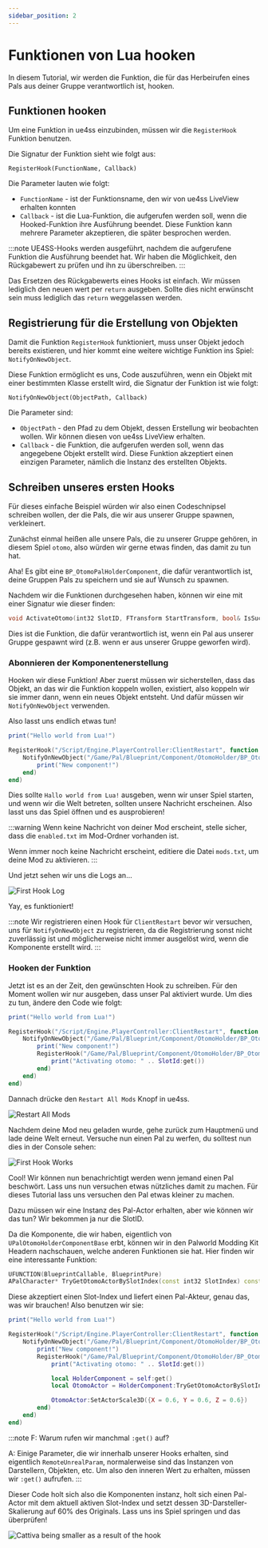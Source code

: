 ```yaml
---
sidebar_position: 2
---
```


# Funktionen von Lua hooken

In diesem Tutorial, wir werden die Funktion, die für das Herbeirufen eines Pals aus deiner Gruppe verantwortlich ist, hooken.

## Funktionen hooken

Um eine Funktion in ue4ss einzubinden, müssen wir die `RegisterHook` Funktion benutzen.

Die Signatur der Funktion sieht wie folgt aus:

```
RegisterHook(FunctionName, Callback)
```

Die Parameter lauten wie folgt:

* `FunctionName` - ist der Funktionsname, den wir von ue4ss LiveView erhalten konnten
* `Callback` - ist die Lua-Funktion, die aufgerufen werden soll, wenn die Hooked-Funktion ihre Ausführung beendet. Diese Funktion kann mehrere Parameter akzeptieren, die später besprochen werden.

:::note
UE4SS-Hooks werden ausgeführt, nachdem die aufgerufene Funktion die Ausführung beendet hat. Wir haben die Möglichkeit, den Rückgabewert zu prüfen und ihn zu überschreiben.
:::

Das Ersetzen des Rückgabewerts eines Hooks ist einfach. Wir müssen lediglich den neuen wert per `return` ausgeben. Sollte dies nicht erwünscht sein muss lediglich das `return` weggelassen werden.

## Registrierung für die Erstellung von Objekten

Damit die Funktion `RegisterHook` funktioniert, muss unser Objekt jedoch bereits existieren, und hier kommt eine weitere wichtige Funktion ins Spiel: `NotifyOnNewObject`.

Diese Funktion ermöglicht es uns, Code auszuführen, wenn ein Objekt mit einer bestimmten Klasse erstellt wird, die Signatur der Funktion ist wie folgt:

```
NotifyOnNewObject(ObjectPath, Callback)
```

Die Parameter sind:

* `ObjectPath` - den Pfad zu dem Objekt, dessen Erstellung wir beobachten wollen. Wir können diesen von ue4ss LiveView erhalten.
* `Callback` - die Funktion, die aufgerufen werden soll, wenn das angegebene Objekt erstellt wird. Diese Funktion akzeptiert einen einzigen Parameter, nämlich die Instanz des erstellten Objekts.

## Schreiben unseres ersten Hooks

Für dieses einfache Beispiel würden wir also einen Codeschnipsel schreiben wollen, der die Pals, die wir aus unserer Gruppe spawnen, verkleinert.

Zunächst einmal heißen alle unsere Pals, die zu unserer Gruppe gehören, in diesem Spiel `otomo`, also würden wir gerne etwas finden, das damit zu tun hat.

Aha! Es gibt eine `BP_OtomoPalHolderComponent`, die dafür verantwortlich ist, deine Gruppen Pals zu speichern und sie auf Wunsch zu spawnen.

Nachdem wir die Funktionen durchgesehen haben, können wir eine mit einer Signatur wie dieser finden:

```cpp
void ActivateOtomo(int32 SlotID, FTransform StartTransform, bool& IsSuccess);
```

Dies ist die Funktion, die dafür verantwortlich ist, wenn ein Pal aus unserer Gruppe gespawnt wird (z.B. wenn er aus unserer Gruppe geworfen wird).

### Abonnieren der Komponentenerstellung

Hooken wir diese Funktion! Aber zuerst müssen wir sicherstellen, dass das Objekt, an das wir die Funktion koppeln wollen, existiert, also koppeln wir sie immer dann, wenn ein neues Objekt entsteht. Und dafür müssen wir `NotifyOnNewObject` verwenden.

Also lasst uns endlich etwas tun!

```lua title="main.lua"
print("Hello world from Lua!")

RegisterHook("/Script/Engine.PlayerController:ClientRestart", function (Context)
    NotifyOnNewObject("/Game/Pal/Blueprint/Component/OtomoHolder/BP_OtomoPalHolderComponent.BP_OtomoPalHolderComponent_C", function (Component)
        print("New component!")
    end)
end)
```

Dies sollte `Hallo world from Lua!` ausgeben, wenn wir unser Spiel starten, und wenn wir die Welt betreten, sollten unsere Nachricht erscheinen. Also lasst uns das Spiel öffnen und es ausprobieren!

:::warning
Wenn keine Nachricht von deiner Mod erscheint, stelle sicher, dass die `enabled.txt` im Mod-Ordner vorhanden ist.

Wenn immer noch keine Nachricht erscheint, editiere die Datei `mods.txt`, um deine Mod zu aktivieren.
:::


Und jetzt sehen wir uns die Logs an...

![First Hook Log](./assets/FirstHook.png)

Yay, es funktioniert!


:::note
Wir registrieren einen Hook für `ClientRestart` bevor wir versuchen, uns für `NotifyOnNewObject` zu registrieren, da die Registrierung sonst nicht zuverlässig ist und möglicherweise nicht immer ausgelöst wird, wenn die Komponente erstellt wird.
:::


### Hooken der Funktion

Jetzt ist es an der Zeit, den gewünschten Hook zu schreiben. Für den Moment wollen wir nur ausgeben, dass unser Pal aktiviert wurde. Um dies zu tun, ändere den Code wie folgt:

```lua title="main.lua"
print("Hello world from Lua!")

RegisterHook("/Script/Engine.PlayerController:ClientRestart", function (Context)
    NotifyOnNewObject("/Game/Pal/Blueprint/Component/OtomoHolder/BP_OtomoPalHolderComponent.BP_OtomoPalHolderComponent_C", function (Component)
        print("New component!")
        RegisterHook("/Game/Pal/Blueprint/Component/OtomoHolder/BP_OtomoPalHolderComponent.BP_OtomoPalHolderComponent_C:ActivateOtomo", function (self, SlotId)
            print("Activating otomo: " .. SlotId:get())
        end)
    end)
end)
```

Dannach drücke den `Restart All Mods` Knopf in ue4ss.

![Restart All Mods](./assets/RestartAllMods.png)


Nachdem deine Mod neu geladen wurde, gehe zurück zum Hauptmenü und lade deine Welt erneut. Versuche nun einen Pal zu werfen, du solltest nun dies in der Console sehen:


![First Hook Works](./assets/FirstHookWorks.png)


Cool! Wir können nun benachrichtigt werden wenn jemand einen Pal beschwört. Lass uns nun versuchen etwas nützliches damit zu machen. Für dieses Tutorial lass uns versuchen den Pal etwas kleiner zu machen.

Dazu müssen wir eine Instanz des Pal-Actor erhalten, aber wie können wir das tun? Wir bekommen ja nur die SlotID.

Da die Komponente, die wir haben, eigentlich von `UPalOtomoHolderComponentBase` erbt, können wir in den Palworld Modding Kit Headern nachschauen, welche anderen Funktionen sie hat. Hier finden wir eine interessante Funktion:

```cpp
UFUNCTION(BlueprintCallable, BlueprintPure)
APalCharacter* TryGetOtomoActorBySlotIndex(const int32 SlotIndex) const;
```

Diese akzeptiert einen Slot-Index und liefert einen Pal-Akteur, genau das, was wir brauchen! Also benutzen wir sie:

```lua title="main.lua"
print("Hello world from Lua!")

RegisterHook("/Script/Engine.PlayerController:ClientRestart", function (Context)
    NotifyOnNewObject("/Game/Pal/Blueprint/Component/OtomoHolder/BP_OtomoPalHolderComponent.BP_OtomoPalHolderComponent_C", function (Component)
        print("New component!")
        RegisterHook("/Game/Pal/Blueprint/Component/OtomoHolder/BP_OtomoPalHolderComponent.BP_OtomoPalHolderComponent_C:ActivateOtomo", function (self, SlotId)
            print("Activating otomo: " .. SlotId:get())

            local HolderComponent = self:get()
            local OtomoActor = HolderComponent:TryGetOtomoActorBySlotIndex(SlotId:get())

            OtomoActor:SetActorScale3D({X = 0.6, Y = 0.6, Z = 0.6})
        end)
    end)
end)
```

:::note
F: Warum rufen wir manchmal `:get()` auf?

A: Einige Parameter, die wir innerhalb unserer Hooks erhalten, sind eigentlich `RemoteUnrealParam`, normalerweise sind das Instanzen von Darstellern, Objekten, etc. Um also den inneren Wert zu erhalten, müssen wir `:get()` aufrufen.
:::


Dieser Code holt sich also die Komponenten instanz, holt sich einen Pal-Actor mit dem aktuell aktiven Slot-Index und setzt dessen 3D-Darsteller-Skalierung auf 60% des Originals. Lass uns ins Spiel springen und das überprüfen!

![Cattiva being smaller as a result of the hook](./assets/FirstHookSmaller.jpg)
